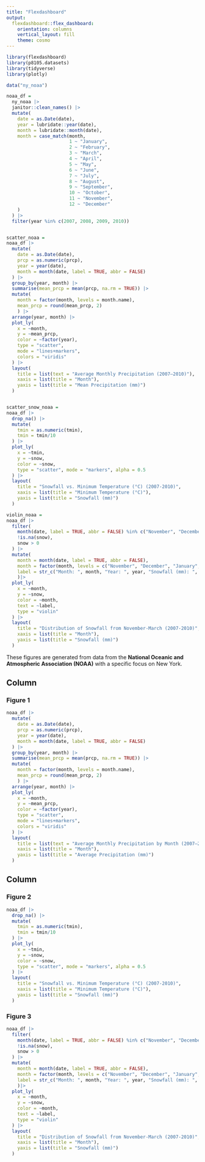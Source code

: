 ```yaml
---
title: "Flexdashboard"
output: 
  flexdashboard::flex_dashboard:
    orientation: columns
    vertical_layout: fill
    theme: cosmo
---
```


```r
library(flexdashboard)
library(p8105.datasets)
library(tidyverse)
library(plotly)
```

```r
data("ny_noaa")

noaa_df =
  ny_noaa |> 
  janitor::clean_names() |> 
  mutate(
    date = as.Date(date),
    year = lubridate::year(date),
    month = lubridate::month(date),
    month = case_match(month,
                       1 ~ "January",
                       2 ~ "February",
                       3 ~ "March", 
                       4 ~ "April",
                       5 ~ "May",
                       6 ~ "June",
                       7 ~ "July",
                       8 ~ "August",
                       9 ~ "September", 
                       10 ~ "October",
                       11 ~ "November",
                       12 ~ "December"
    )
  ) |> 
  filter(year %in% c(2007, 2008, 2009, 2010))


scatter_noaa = 
noaa_df |>
  mutate(
    date = as.Date(date),
    prcp = as.numeric(prcp),
    year = year(date),
    month = month(date, label = TRUE, abbr = FALSE)
  ) |>
  group_by(year, month) |>
  summarise(mean_prcp = mean(prcp, na.rm = TRUE)) |>
  mutate(
    month = factor(month, levels = month.name),
    mean_prcp = round(mean_prcp, 2)
    ) |>
  arrange(year, month) |>
  plot_ly(
    x = ~month,
    y = ~mean_prcp,
    color = ~factor(year),
    type = "scatter",
    mode = "lines+markers",
    colors = "viridis"
  ) |> 
  layout(
    title = list(text = "Average Monthly Precipitation (2007–2010)"),
    xaxis = list(title = "Month"),
    yaxis = list(title = "Mean Precipitation (mm)")
  )


scatter_snow_noaa =
noaa_df |> 
  drop_na() |> 
  mutate(
    tmin = as.numeric(tmin),
    tmin = tmin/10
  ) |> 
  plot_ly(
    x = ~tmin,
    y = ~snow,
    color = ~snow,
    type = "scatter", mode = "markers", alpha = 0.5
  ) |> 
  layout(
    title = "Snowfall vs. Minimum Temperature (°C) (2007-2010)",
    xaxis = list(title = "Minimum Temperature (°C)"),
    yaxis = list(title = "Snowfall (mm)")
  )

violin_noaa =  
noaa_df |>
  filter(
    month(date, label = TRUE, abbr = FALSE) %in% c("November", "December", "January", "February", "March"),
    !is.na(snow),
    snow > 0
  ) |>
  mutate(
    month = month(date, label = TRUE, abbr = FALSE),
    month = factor(month, levels = c("November", "December", "January", "February", "March")),
    label = str_c("Month: ", month, "Year: ", year, "Snowfall (mm): ", snow) 
    )|>
  plot_ly(
    x = ~month,
    y = ~snow,
    color = ~month,
    text = ~label,
    type = "violin"
  ) |> 
  layout(
    title = "Distribution of Snowfall from November-March (2007-2010)",
    xaxis = list(title = "Month"),
    yaxis = list(title = "Snowfall (mm)")
  )

```

These figures are generated from data from the **National Oceanic and Atmospheric Association (NOAA)** with a specific focus on New York. 

Column {data-width=550}
-----------------------------------------------------------------------

### Figure 1

```r
noaa_df |>
  mutate(
    date = as.Date(date),
    prcp = as.numeric(prcp),
    year = year(date),
    month = month(date, label = TRUE, abbr = FALSE)
  ) |>
  group_by(year, month) |>
  summarise(mean_prcp = mean(prcp, na.rm = TRUE)) |>
  mutate(
    month = factor(month, levels = month.name),
    mean_prcp = round(mean_prcp, 2)
    ) |>
  arrange(year, month) |>
  plot_ly(
    x = ~month,
    y = ~mean_prcp,
    color = ~factor(year),
    type = "scatter",
    mode = "lines+markers",
    colors = "viridis"
  ) |> 
  layout(
    title = list(text = "Average Monthly Precipitation by Month (2007–2010)"),
    xaxis = list(title = "Month"),
    yaxis = list(title = "Average Precipitation (mm)")
  )
```

Column {data-width=450}
-----------------------------------------------------------------------

### Figure 2

```r
noaa_df |> 
  drop_na() |> 
  mutate(
    tmin = as.numeric(tmin),
    tmin = tmin/10
  ) |> 
  plot_ly(
    x = ~tmin,
    y = ~snow,
    color = ~snow,
    type = "scatter", mode = "markers", alpha = 0.5
  ) |> 
  layout(
    title = "Snowfall vs. Minimum Temperature (°C) (2007-2010)",
    xaxis = list(title = "Minimum Temperature (°C)"),
    yaxis = list(title = "Snowfall (mm)")
  )
```

### Figure 3

```r
noaa_df |>
  filter(
    month(date, label = TRUE, abbr = FALSE) %in% c("November", "December", "January", "February", "March"),
    !is.na(snow),
    snow > 0
  ) |>
  mutate(
    month = month(date, label = TRUE, abbr = FALSE),
    month = factor(month, levels = c("November", "December", "January", "February", "March")),
    label = str_c("Month: ", month, "Year: ", year, "Snowfall (mm): ", snow) 
    )|>
  plot_ly(
    x = ~month,
    y = ~snow,
    color = ~month,
    text = ~label,
    type = "violin"
  ) |> 
  layout(
    title = "Distribution of Snowfall from November-March (2007-2010)",
    xaxis = list(title = "Month"),
    yaxis = list(title = "Snowfall (mm)")
  )
```

